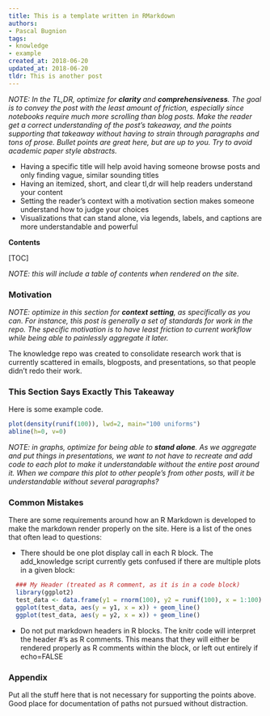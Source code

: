 ```yaml
---
title: This is a template written in RMarkdown
authors:
- Pascal Bugnion
tags:
- knowledge
- example
created_at: 2018-06-20
updated_at: 2018-06-20
tldr: This is another post
---
```


_NOTE: In the TL,DR, optimize for **clarity** and **comprehensiveness**. The goal is to convey the post with the least amount of friction, especially since notebooks require much more scrolling than blog posts. Make the reader get a correct understanding of the post's takeaway, and the points supporting that takeaway without having to strain through paragraphs and tons of prose. Bullet points are great here, but are up to you. Try to avoid academic paper style abstracts._

* Having a specific title will help avoid having someone browse posts and only finding vague, similar sounding titles
* Having an itemized, short, and clear tl,dr will help readers understand your content
* Setting the reader's context with a motivation section makes someone understand how to judge your choices
* Visualizations that can stand alone, via legends, labels, and captions are more understandable and powerful

**Contents**

[TOC]

_NOTE: this will include a table of contents when rendered on the site._


### Motivation

_NOTE: optimize in this section for **context setting**, as specifically as you can. For instance, this post is generally a set of standards for work in the repo. The specific motivation is to have least friction to current workflow while being able to painlessly aggregate it later._

The knowledge repo was created to consolidate research work that is currently scattered in emails, blogposts, and presentations, so that people didn't redo their work. 

### This Section Says Exactly This Takeaway

Here is some example code.

```r
plot(density(runif(100)), lwd=2, main="100 uniforms")
abline(h=0, v=0)
```


_NOTE: in graphs, optimize for being able to **stand alone**. As we aggregate and put things in presentations, we want to not have to recreate and add code to each plot to make it understandable without the entire post around it. When we compare this plot to other people's from other posts, will it be understandable without several paragraphs?_


### Common Mistakes

There are some requirements around how an R Markdown is developed to make the markdown render properly on the site. Here is a list of the ones that often lead to questions:

 - There should be one plot display call in each R block. The add_knowledge script currently gets confused if there are multiple plots in a given block:

```r
  ### My Header (treated as R comment, as it is in a code block)
  library(ggplot2)
  test_data <- data.frame(y1 = rnorm(100), y2 = runif(100), x = 1:100)
  ggplot(test_data, aes(y = y1, x = x)) + geom_line()
  ggplot(test_data, aes(y = y2, x = x)) + geom_line()
```

 - Do not put markdown headers in R blocks. The knitr code will interpret the header #'s as R comments. This means that they will either be rendered properly as R comments within the block, or left out entirely if echo=FALSE

### Appendix

Put all the stuff here that is not necessary for supporting the points above. Good place for documentation of paths not pursued without distraction.

